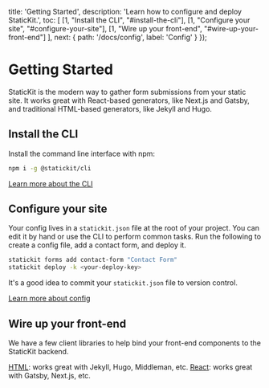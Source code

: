 
  title: 'Getting Started',
  description: 'Learn how to configure and deploy StaticKit.',
  toc: [
    [1, "Install the CLI", "#install-the-cli"],
    [1, "Configure your site", "#configure-your-site"],
    [1, "Wire up your front-end", "#wire-up-your-front-end"]
  ],
  next: {
    path: '/docs/config',
    label: 'Config'
  }
});

# Getting Started

StaticKit is the modern way to gather form submissions from your static site. It works great with React-based generators, like Next.js and Gatsby, and traditional HTML-based generators, like Jekyll and Hugo.

## Install the CLI

Install the command line interface with npm:

```bash
npm i -g @statickit/cli
```

<ArrowItem>
  <a href="/docs/cli" className="font-semibold text-indigo-600">Learn more about the CLI</a>
</ArrowItem>

## Configure your site

Your config lives in a `statickit.json` file at the root of your project. You can edit it by hand or use the CLI to perform common tasks. Run the following to create a config file, add a contact form, and deploy it.

```bash
statickit forms add contact-form "Contact Form"
statickit deploy -k <your-deploy-key>
```

It's a good idea to commit your `statickit.json` file to version control.

<ArrowItem>
  <a href="/docs/config" className="font-semibold text-indigo-600">Learn more about config</a>
</ArrowItem>

## Wire up your front-end

We have a few client libraries to help bind your front-end components to the StaticKit backend.

<ArrowItem>
  <a href="/docs/html" className="font-semibold text-indigo-600">HTML</a>: works great with Jekyll, Hugo, Middleman, etc.
</ArrowItem>

<ArrowItem>
  <a href="/docs/react" className="font-semibold text-indigo-600">React</a>: works great with Gatsby, Next.js, etc.
</ArrowItem>
